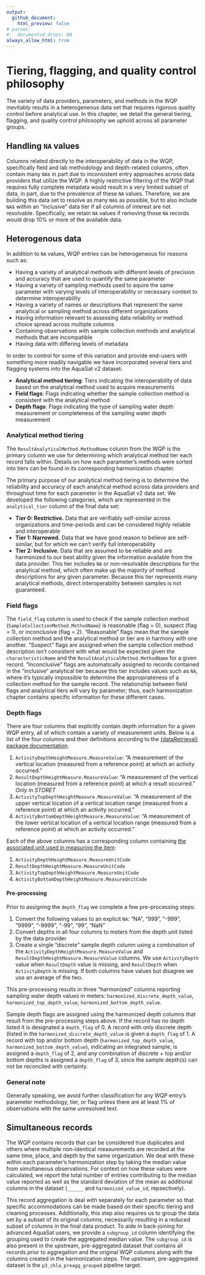 ```yaml
---
output:
  github_document:
    html_preview: false
# params:
#   documented_drops: NA
always_allow_html: true
---
```


# Tiering, flagging, and quality control philosophy

The variety of data providers, parameters, and methods in the WQP inevitably results in a heterogeneous data set that requires rigorous quality control before analytical use. In this chapter, we detail the general tiering, flagging, and quality control philosophy we uphold across all parameter groups.

## Handling `NA` values

Columns related directly to the interoperability of data in the WQP, specifically field and lab methodology and depth-related columns, often contain many `NA`s in part due to inconsistent entry approaches across data providers that utilize the WQP. A highly restrictive filtering of the WQP that requires fully complete metadata would result in a very limited subset of data, in part, due to the prevalence of these `NA` values. Therefore, we are building this data set to resolve as many `NA`s as possible, but to also include `NA`s within an "inclusive" data tier if all columns of interest are not resolvable. Specifically, we retain `NA` values if removing those `NA` records would drop 10% or more of the available data.

## Heterogenous data

In addition to `NA` values, WQP entries can be heterogeneous for reasons such as:

-   Having a variety of analytical methods with different levels of precision and accuracy that are used to quantify the same parameter
-   Having a variety of sampling methods used to aquire the same parameter with varying levels of interoperability or necessary context to determine interoperability
-   Having a variety of names or descriptions that represent the same analytical or sampling method across different organizations
-   Having information relevant to assessing data reliability or method choice spread across multiple columns
-   Containing observations with sample collection methods and analytical methods that are incompatible
-   Having data with differing levels of metadata

In order to control for some of this variation and provide end-users with something more readily navigable we have incorporated several tiers and flagging systems into the AquaSat v2 dataset:

-   **Analytical method tiering**: Tiers indicating the interoperability of data based on the analytical method used to acquire measurements
-   **Field flags**: Flags indicating whether the sample collection method is consistent with the analytical method
-   **Depth flags**: Flags indicating the type of sampling water depth measurement or completeness of the sampling water depth measurement

### Analytical method tiering

The `ResultAnalyticalMethod.MethodName` column from the WQP is the primary column we use for determining which analytical method tier each record falls within. Details on how each parameter's methods were sorted into tiers can be found in its corresponding harmonization chapter.

The primary purpose of our analytical method tiering is to determine the reliability and accuracy of each analytical method across data providers and throughout time for each parameter in the AquaSat v2 data set. We developed the following categories, which are represented in the `analytical_tier` column of the final data set:

-   **Tier 0: Restrictive.** Data that are verifiably self-similar across organizations and time-periods and can be considered highly reliable and interoperable
-   **Tier 1: Narrowed.** Data that we have good reason to believe are self-similar, but for which we can't verify full interoperability
-   **Tier 2: Inclusive.** Data that are assumed to be reliable and are harmonized to our best ability given the information available from the data provider. This tier includes `NA` or non-resolvable descriptions for the analytical method, which often make up the majority of method descriptions for any given parameter. Because this tier represents many analytical methods, direct interoperability between samples is not guaranteed.

### Field flags

The `field_flag` column is used to check if the sample collection method (`SampleCollectionMethod.MethodName`) is reasonable (flag = 0), suspect (flag = 1), or inconclusive (flag = 2). "Reasonable" flags mean that the sample collection method and the analytical method or tier are in harmony with one another. "Suspect" flags are assigned when the sample collection method description isn't consistent with what would be expected given the `characteristicName` and the `ResultAnalyticalMethod.MethodName` for a given record. "Inconclusive" flags are automatically assigned to records contained in the "inclusive" analytical tier because this tier includes values such as `NA`, where it's typically impossible to determine the appropriateness of a collection method for the sample record. The relationship between field flags and analytical tiers will vary by parameter; thus, each harmonization chapter contains specific information for these different cases.

### Depth flags

There are four columns that explicitly contain depth information for a given WQP entry, all of which contain a variety of measurement units. Below is a list of the four columns and their definitions according to the [{dataRetrieval} package documentation](https://rconnect.usgs.gov/dataRetrieval/reference/readWQPqw.html).

1.  `ActivityDepthHeightMeasure.MeasureValue`: "A measurement of the vertical location (measured from a reference point) at which an activity occurred."
2.  `ResultDepthHeightMeasure.MeasureValue`: "A measurement of the vertical location (measured from a reference point) at which a result occurred." *Only in STORET*
3.  `ActivityTopDepthHeightMeasure.MeasureValue`: "A measurement of the upper vertical location of a vertical location range (measured from a reference point) at which an activity occurred."
4.  `ActivityBottomDepthHeightMeasure.MeasureValue`: "A measurement of the lower vertical location of a vertical location range (measured from a reference point) at which an activity occurred."

Each of the above columns has a corresponding column containing [the associated unit used in measuring the item](https://rconnect.usgs.gov/dataRetrieval/reference/readWQPqw.html):

1.  `ActivityDepthHeightMeasure.MeasureUnitCode`
2.  `ResultDepthHeightMeasure.MeasureUnitCode`
3.  `ActivityTopDepthHeightMeasure.MeasureUnitCode`
4.  `ActivityBottomDepthHeightMeasure.MeasureUnitCode`

#### Pre-processing

Prior to assigning the `depth_flag` we complete a few pre-processing steps:

1.  Convert the following values to an explicit `NA`: "NA", "999", "-999", "9999", "-9999", "-99", "99", "NaN"
2.  Convert depths in all four columns to meters from the depth unit listed by the data provider
3.  Create a single "discrete" sample depth column using a combination of the `ActivityDepthHeightMeasure.MeasureValue` and `ResultDepthHeightMeasure.MeasureValue` columns. We use `ActivityDepth` value when `ResultDepth` value is missing, and `ResultDepth` when `ActivityDepth` is missing. If both columns have values but disagree we use an average of the two.

This pre-processing results in three "harmonized" columns reporting sampling water depth values in meters: `harmonized_discrete_depth_value`, `harmonized_top_depth_value`, `harmonized_bottom_depth_value`.

Sample depth flags are assigned using the harmonized depth columns that result from the pre-processing steps above. If the record has no depth listed it is designated a `depth_flag` of 0. A record with only discrete depth (listed in the `harmonized_discrete_depth_value` is given a `depth_flag` of 1. A record with top and/or bottom depth (`harmonized_top_depth_value`, `harmonized_bottom_depth_value`), indicating an integrated sample, is assigned a `depth_flag` of 2, and any combination of discrete + top and/or bottom depths is assigned a `depth_flag` of 3, since the sample depth(s) can not be reconciled with certainty.

### General note

Generally speaking, we avoid further classification for any WQP entry's parameter methodology, tier, or flag unless there are at least 1% of observations with the same unresolved text.

## Simultaneous records

The WQP contains records that can be considered true duplicates and others where multiple non-identical measurements are recorded at the same time, place, and depth by the same organization. We deal with these within each parameter's harmonization step by taking the median value from simultaneous observations. For context on how these values were calculated, we report the total number of entries contributing to the median value reported as well as the standard deviation of the mean as additional columns in the dataset (`______` and `harmonized_value_sd`, repsectively).

This record aggregation is deal with separately for each parameter so that specific accommodations can be made based on their specific tiering and cleaning processes. Additionally, this step also requires us to group the data set by a subset of its original columns, necessarily resulting in a reduced subset of columns in the final data product. To aide in back-joining for advanced AquaSat users, we provide a `subgroup_id` column identifying the grouping used to create the aggregated median value. The `subgroup_id` is also present in the upstream, pre-aggregated dataset that contains all records prior to aggregation and the original WQP columns along with the columns created in the harmonization steps. The upstream, pre-aggregated dataset is the `p3_chla_preagg_grouped` pipeline target.
